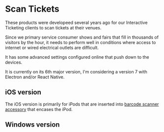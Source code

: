 
# Scan Tickets

These products were developeed several years ago for our Interactive Ticketing clients to scan tickets at their venues.

Since we primary service consumer shows and fairs that fill in thousands of visitors by the hour, it needs to perform well in conditions where access to internet or wired electrical outlets are difficult.

It has some advanced settings configured online that push down to the devices.

It is currently on its 6th major version, I'm considering a version 7 with Electron and/or React Native.

## iOS version

The iOS version is primarily for iPods that are inserted into [barcode scanner accessory](https://ipcmobile.com/devices/linea-pro-5) that encases the iPod.

<ScanTicketsImages />
<Spacer />

## Windows version

<ScanTicketsWindowsImages />
<Spacer />
